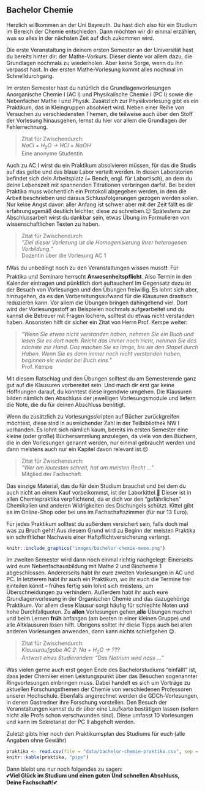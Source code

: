 ## Bachelor Chemie

Herzlich willkommen an der Uni Bayreuth. Du hast dich also für ein Studium im Bereich der Chemie entschieden.
Dann möchten wir dir einmal erzählen, was so alles in der nächsten Zeit auf dich zukommen wird.

Die erste Veranstaltung in deinem ersten Semester an der Universität hast du bereits hinter dir: der Mathe-Vorkurs.
Dieser diente vor allem dazu, die Grundlagen nochmals zu wiederholen. Aber keine Sorge, wenn du ihn verpasst hast.
In der ersten Mathe-Vorlesung kommt alles nochmal im Schnelldurchgang.

Im ersten Semester hast du natürlich die Grundlagenvorlesungen Anorganische Chemie I (AC I) und Physikalische Chemie I (PC I) sowie die Nebenfächer Mathe I und Physik.
Zusätzlich zur Physikvorlesung gibt es ein Praktikum, das in Kleingruppen absolviert wird. Neben einer Reihe von Versuchen zu verschiedensten Themen,
die teilweise auch über den Stoff der Vorlesung hinausgehen, lernst du hier vor allem die Grundlagen der Fehlerrechnung.

> Zitat für Zwischendurch:<br>
> *NaCl + H~2~O -> HCl + NaOH*<br>
> Eine anonyme Studentin

Auch zu AC I wirst du ein Praktikum absolvieren müssen, für das die Studis auf das gelbe und das blaue Labor verteilt werden.
In diesen Laboratorien befindet sich dein Arbeitsplatz (= Bench, engl. für Labortisch), an dem du deine Lebenszeit mit spannenden Titrationen verbringen darfst.
Bei beiden Praktika muss wöchentlich ein Protokoll abgegeben werden, in dem die Arbeit beschrieben und daraus Schlussfolgerungen gezogen werden sollen.
Nur keine Angst davor: aller Anfang ist schwer aber mit der Zeit fällt es dir erfahrungsgemäß deutlich leichter, diese zu schreiben.😉
Spätestens zur Abschlussarbeit wirst du dankbar sein, etwas Übung im Formulieren von wissenschaftlichen Texten zu haben.

> Zitat für Zwischendurch:<br>
> *"Ziel dieser Vorlesung ist die Homogenisierung Ihrer heterogenen Vorbildung."*<br>
> Dozentin über die Vorlesung AC 1

❗Was du unbedingt noch zu den Veranstaltungen wissen musst❗: Für Praktika und Seminare herrscht **Anwesenheitspflicht**.
Also Termin in den Kalender eintragen und pünktlich dort auftauchen! Im Gegensatz dazu ist der Besuch von Vorlesungen und den Übungen freiwillig.
Es lohnt sich aber, hinzugehen, da es den Vorbereitungsaufwand für die Klausuren drastisch reduzieren kann.
Vor allem die Übungen bringen dahingehend viel. Dort wird der Vorlesungsstoff an Beispielen nochmals aufgearbeitet und du kannst die Betreuer mit Fragen löchern, solltest du etwas nicht verstanden haben.
Ansonsten hilft dir sicher ein Zitat von Herrn Prof. Kempe weiter:

> *"Wenn Sie etwas nicht verstanden haben, nehmen Sie ein Buch und lesen Sie es dort nach.
> Reicht das immer noch nicht, nehmen Sie das nächste zur Hand. Das machen Sie so lange, bis sie den Stapel durch Haben.
> Wenn Sie es dann immer noch nicht verstanden haben, beginnen sie wieder bei Buch eins."*<br>
> Prof. Kempe

Mit diesem Ratschlag und den Übungen solltest du am Semesterende ganz gut auf die Klausuren vorbereitet sein. Und mach dir erst gar keine Hoffnungen darauf, du könntest diese irgendwie umgehen.
Die Klausuren bilden nämlich den Abschluss der jeweiligen Vorlesungsmodule und liefern die Note, die du für deinen Abschluss benötigt.

Wenn du zusätzlich zu Vorlesungsskripten auf Bücher zurückgreifen möchtest, diese sind in ausreichender Zahl in der Teilbibliothek NW I vorhanden.
Es lohnt sich nämlich kaum, bereits im ersten Semester eine kleine (oder große) Büchersammlung anzulegen, da viele von den Büchern, die in den Vorlesungen genannt werden,
nur einmal gebraucht werden und dann meistens auch nur ein Kapitel davon relevant ist.😣

> Zitat für Zwischendurch:<br>
> *"Wer am lautesten schreit, hat am meisten Recht ..."*<br>
> Mitglied der Fachschaft

Das einzige Material, das du für dein Studium brauchst und bei dem du auch nicht an einem Kauf vorbeikommst, ist der Laborkittel.🥼
Dieser ist in allen Chemiepraktika verpflichtend, da er dich vor den "gefährlichen" Chemikalien und anderen Widrigkeiten des Dschungels schützt.
Kittel gibt es im Online-Shop oder bei uns im Fachschaftszimmer (für nur 13 Euro).

Für jedes Praktikum solltest du außerdem versichert sein, falls doch mal was zu Bruch geht!
Aus diesem Grund wird zu Beginn der meisten Praktika ein schriftlicher Nachweis einer Haftpflichtversicherung verlangt.

```r
knitr::include_graphics("images/bachelor-chemie-meme.png")
```

Im zweiten Semester wird dann noch einmal richtig nachgelegt: Einerseits wird eure Nebenfachausbildung mit Mathe 2 und Biochemie 1 abgeschlossen.
Andererseits habt ihr eure zweiten Vorlesungen in AC und PC. In letzterem habt ihr auch ein Praktikum, wo ihr euch die Termine frei einteilen könnt –
frühes fertig sein lohnt sich meistens, um Überschneidungen zu verhindern. Außerdem habt ihr auch eure Grundlagenvorlesung in der Organischen Chemie und das dazugehörige Praktikum.
Vor allem diese Klausur sorgt häufig für schlechte Noten und hohe Durchfallquoten. Zu **allen** Vorlesungen gehen,**alle** Übungen machen und beim Lernen **früh** anfangen (am besten in einer kleinen Gruppe) und alle Altklausuren lösen hilft.
Übrigens solltet ihr diese Tipps auch bei allen anderen Vorlesungen anwenden, dann kann nichts schiefgehen 😉.

> Zitat für Zwischendurch:<br>
> *Klausuraufgabe AC 2: Na + H~2~O -> ???*<br>
> *Antwort eines Studierenden: "Das Natrium wird nass ..."*<br>

Was vielen gerne auch erst gegen Ende des Bachelorstudiums "einfällt" ist, dass jeder Chemiker einen Leistungspunkt über das Besuchen sogenannter Ringvorlesungen einbringen muss.
Dabei handelt es sich um Vorträge zu aktuellen Forschungsthemen der Chemie von verschiedenen Professoren unserer Hochschule.
Ebenfalls angerechnet werden die GDCh-Vorlesungen, in denen Gastredner ihre Forschung vorstellen. Den Besuch der Veranstaltungen kannst du dir über eine Laufkarte bestätigen lassen
(sofern nicht alle Profs schon verschwunden sind). Diese umfasst 10 Vorlesungen und kann im Sekretariat der PC II abgeholt werden.

Zuletzt gibts hier noch den Praktikumsplan des Studiums für euch (alle Angaben ohne Gewähr)

```r
praktika <- read.csv(file = "data/bachelor-chemie-praktika.csv", sep = ";")
knitr::kable(praktika, "pipe")
```

Dann bleibt uns nur noch folgendes zu sagen:<br>
💕**Viel Glück im Studium und einen guten Und schnellen Abschluss,<br>
Deine Fachschaft!**💕